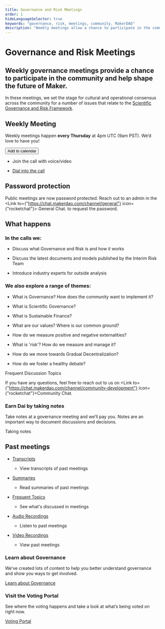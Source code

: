 ```yaml
---
title: Governance and Risk Meetings
order: 1
hideLanguageSelector: true
keywords: "governance, risk, meetings, community, MakerDAO"
description: "Weekly meetings allow a chance to participate in the community and help shape the future of Maker."
---
```


# Governance and Risk Meetings

## Weekly governance meetings provide a chance to participate in the community and help shape the future of Maker.

In these meetings, we set the stage for cultural and operational consensus across the community for a number of issues that relate to the [Scientific Governance and Risk Framework](https://community-development.makerdao.com/governance/governance-risk-framework/part-one).

## Weekly Meeting

Weekly meetings happen **every Thursday** at 4pm UTC (9am PST). We’d love to have you!

<Button to="https://calendar.google.com/calendar/embed?src=makerdao.com_3efhm2ghipksegl009ktniomdk@group.calendar.google.com&ctz=America/Los_Angeles">
  Add to calendar
</Button>

<List>

- <Link to="https://zoom.us/j/697074715"> Join the call with voice/video </Link>

- [Dial into the call](https://zoom.us/u/acRbIMDvK)

</List>

<Callout icon>

## Password protection

Public meetings are now password protected. Reach out to an admin in the <Link to={"https://chat.makerdao.com/channel/general"} icon={"rocketchat"}> General Chat. </Link> to request the password.

</Callout>

## What happens

### In the calls we:

<List>

- Discuss what Governance and Risk is and how it works

- Discuss the latest documents and models published by the Interim Risk Team

- Introduce industry experts for outside analysis

</List>

### We also explore a range of themes:

<List>

- What is Governance? How does the community want to implement it?

- What is Scientific Governance?

- What is Sustainable Finance?

- What are our values? Where is our common ground?

- How do we measure positive and negative externalities?

- What is 'risk'? How do we measure and manage it?

- How do we move towards Gradual Decentralization?

- How do we foster a healthy debate?

</List>

<Link to="/learn/governance/frequent-discussion-topics">

Frequent Discussion Topics

</Link>

If you have any questions, feel free to reach out to us on <Link to={"https://chat.makerdao.com/channel/community-development"} icon={"rocketchat"}>Community Chat</Link>.

<Callout>

### Earn Dai by taking notes

Take notes at a governance meeting and we’ll pay you. Notes are an important way to document discussions and decisions.

<Link to="/notes/take-notes">Taking notes</Link>

</Callout>

## Past meetings

<List>

- [Transcripts]()

  - View transcripts of past meetings

- [Summaries]()

  - Read summaries of past meetings

- [Frequent Topics]()

  - See what's discussed in meetings

- [Audio Recordings]()

  - Listen to past meetings

- [Video Recordings]()

  - View past meetings

</List>

<Tout image alt>

<Box>

### Learn about Governance

We’ve created lots of content to help you better understand governance and show you ways to get involved.

[Learn about Governance]()

</Box>

<Box>

### Visit the Voting Portal

See where the voting happens and take a look at what’s being voted on right now.

[Voting Portal]()

</Box>

</Tout>
